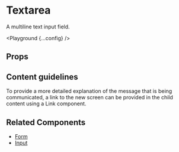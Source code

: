 
# Textarea

A multiline text input field.

<Playground {...config} />

## Props

<PropsTable propsConfig={config.props} />

## Content guidelines

To provide a more detailed explanation of the message that is being communicated, a link to the new screen can be provided in the child content using a Link component.

## Related Components

- [Form](/form)
- [Input](/input)